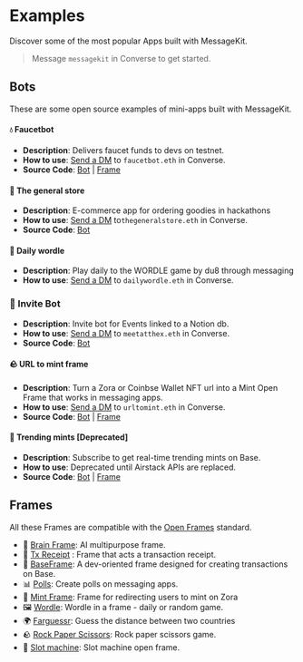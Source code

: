 # Examples

Discover some of the most popular Apps built with MessageKit.

> Message `messagekit` in Converse to get started.

## Bots

These are some open source examples of mini-apps built with MessageKit.

#### 💧 Faucetbot

- **Description**: Delivers faucet funds to devs on testnet.
- **How to use**: [Send a DM](https://converse.xyz/dm/faucetbot.eth) to `faucetbot.eth` in Converse.
- **Source Code**: [Bot](https://github.com/fabriguespe/faucet-bot) | [Frame](https://github.com/fabriguespe/tx-receipt-frame)

#### 🛒 The general store

- **Description**: E-commerce app for ordering goodies in hackathons
- **How to use**: [Send a DM](https://converse.xyz/dm/thegeneralstore.eth) to`thegeneralstore.eth` in Converse.
- **Source Code**: [Bot](https://github.com/fabriguespe/thegeneralstore-bot)

#### 📅 Daily wordle

- **Description**: Play daily to the WORDLE game by du8 through messaging
- **How to use**: [Send a DM](https://converse.xyz/dm/dailywordle.eth) to `dailywordle.eth` in Converse.

### 🎫 Invite Bot

- **Description**: Invite bot for Events linked to a Notion db.
- **How to use**: [Send a DM](https://converse.xyz/dm/meetatthex.eth) to `meetatthex.eth` in Converse.
- **Source Code**: [Bot](https://github.com/fabriguespe/invite-bot)

#### 🪨 URL to mint frame

- **Description**: Turn a Zora or Coinbse Wallet NFT url into a Mint Open Frame that works in messaging apps.
- **How to use**: [Send a DM](https://converse.xyz/dm/urltomint.eth) to `urltomint.eth` in Converse.
- **Source Code**: [Bot](https://github.com/fabriguespe/url-to-cb-mint) | [Frame](https://github.com/builders-garden/xmtp-coinbase-mint-frame)

#### 🚀 Trending mints [Deprecated]

- **Description**: Subscribe to get real-time trending mints on Base.
- **How to use**: Deprecated until Airstack APIs are replaced.
- **Source Code**: [Bot](https://github.com/fabriguespe/trendingmints-bot) | [Frame](https://github.com/fabriguespe/mint-frame)

## Frames

All these Frames are compatible with the [Open Frames](https://www.openframes.xyz/) standard.

- 🧠 [Brain Frame](https://frame.brianknows.org/): AI multipurpose frame.
- 💸 [Tx Receipt](https://github.com/fabriguespe/tx-receipt-frame) : Frame that acts a transaction receipt.
- 💸 [BaseFrame](./directory/baseframe.mdx): A dev-oriented frame designed for creating transactions on Base.
- 📊 [Polls](https://fc-polls-five.vercel.app/): Create polls on messaging apps.
- 🌿 [Mint Frame](https://github.com/fabriguespe/mint-frame/): Frame for redirecting users to mint on Zora
- 🖼️ [Wordle](https://openframedl.vercel.app/): Wordle in a frame - daily or random game.
- 🌍 [Farguessr](https://farguessr.vercel.app/): Guess the distance between two countries
- 🪨 [Rock Paper Scissors](https://xmtp-frame-rock-paper-scissors.vercel.app/): Rock paper scissors game.
- 🎰 [Slot machine](https://slot-machine-frame.vercel.app/): Slot machine open frame.
